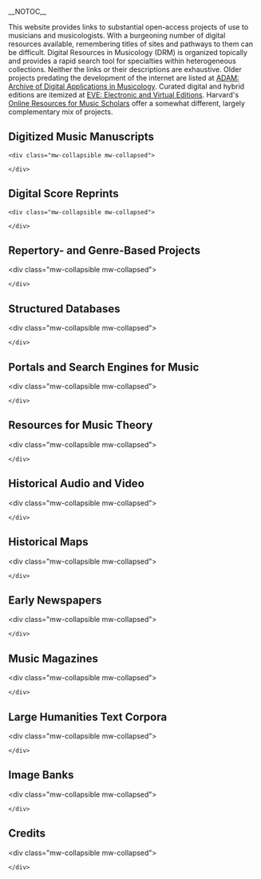 __NOTOC__


This website provides links to substantial open-access projects of use to musicians and musicologists. With a burgeoning number of digital resources available, remembering titles of sites and pathways to them can be difficult. Digital Resources in Musicology (DRM) is organized topically and provides a rapid search tool for specialties within heterogeneous collections. Neither the links or their descriptions are exhaustive. Older projects predating the development of the internet are listed at [[ADAM|ADAM: Archive of Digital Applications in Musicology]]. Curated digital and hybrid editions are itemized at [[EVE_%28Electronic_and_Virtual_Editions%29|EVE: Electronic and Virtual Editions]]. Harvard's [http://guides.library.harvard.edu/onmusic/resources Online Resources for Music Scholars] offer a somewhat different, largely complementary mix of projects. 

== Digitized Music Manuscripts ==
 &lt;div class="mw-collapsible mw-collapsed">
{{DRM_manuscripts}}
 &lt;/div>

== Digital Score Reprints ==
 &lt;div class="mw-collapsible mw-collapsed">
{{DRM_reprints}}
 &lt;/div>

== Repertory- and Genre-Based Projects ==
&lt;div class="mw-collapsible mw-collapsed">
{{DRM_genre}}
 &lt;/div>

== Structured Databases ==
&lt;div class="mw-collapsible mw-collapsed">
{{DRM_databases}}
 &lt;/div>

== Portals and Search Engines for Music ==
&lt;div class="mw-collapsible mw-collapsed">
{{DRM_portals}}
 &lt;/div>

== Resources for Music Theory ==
&lt;div class="mw-collapsible mw-collapsed">
{{DRM_music_theory}}
 &lt;/div>

== Historical Audio and Video ==
&lt;div class="mw-collapsible mw-collapsed">
{{DRM_audio_video}}
 &lt;/div>

== Historical Maps ==
&lt;div class="mw-collapsible mw-collapsed">
{{DRM_maps}}
 &lt;/div>

== Early Newspapers ==
&lt;div class="mw-collapsible mw-collapsed">
{{DRM_newspapers}}
 &lt;/div>

== Music Magazines ==
&lt;div class="mw-collapsible mw-collapsed">
{{DRM_magazines}}
 &lt;/div>

== Large Humanities Text Corpora ==
&lt;div class="mw-collapsible mw-collapsed">
{{DRM_texts}}
 &lt;/div>

== Image Banks ==
&lt;div class="mw-collapsible mw-collapsed">
{{DRM_images}}
 &lt;/div>

== Credits ==
&lt;div class="mw-collapsible mw-collapsed">
{{DRM_credits}}
 &lt;/div>
